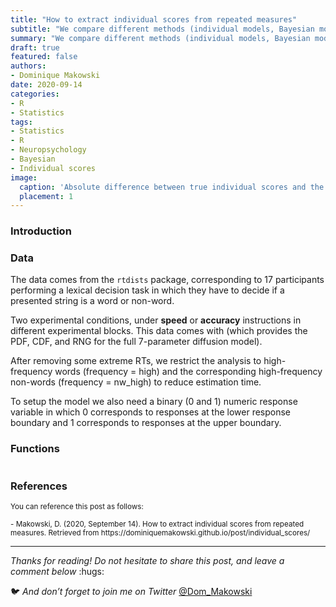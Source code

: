 ```yaml
---
title: "How to extract individual scores from repeated measures"
subtitle: "We compare different methods (individual models, Bayesian models with informative priors, random effects from mixed models) to extract individual scores from repeated measures tasks."
summary: "We compare different methods (individual models, Bayesian models with informative priors, random effects from mixed models) to extract individual scores from repeated measures tasks."
draft: true
featured: false
authors:
- Dominique Makowski
date: 2020-09-14
categories:
- R
- Statistics
tags:
- Statistics
- R
- Neuropsychology
- Bayesian
- Individual scores
image:
  caption: 'Absolute difference between true individual scores and the scores estimated via different methods.'
  placement: 1
---
```


### Introduction

### Data

The data comes from the `rtdists` package, corresponding to 17 participants performing a lexical decision task in which they have to decide if a presented string is a word or non-word. 

Two experimental conditions, under **speed** or **accuracy** instructions in different experimental blocks. This data comes with (which provides the PDF, CDF, and RNG for the full 7-parameter diffusion model). 

After removing some extreme RTs, we restrict the analysis to high-frequency words (frequency = high) and the corresponding high-frequency non-words (frequency = nw_high) to reduce estimation time. 

To setup the model we also need a binary (0 and 1) numeric response variable in which 0 corresponds to responses at the lower response boundary and 1 corresponds to responses at the upper boundary.

### Functions

```r
```

### References

<sub>You can reference this post as follows:</sub>

<sub>- Makowski, D. (2020, September 14). How to extract individual scores from repeated measures. Retrieved from https://dominiquemakowski.github.io/post/individual_scores/</sub>

---

*Thanks for reading! Do not hesitate to share this post, and leave a comment below* :hugs:

🐦 *And don't forget to join me on Twitter* [@Dom_Makowski](https://twitter.com/Dom_Makowski)
